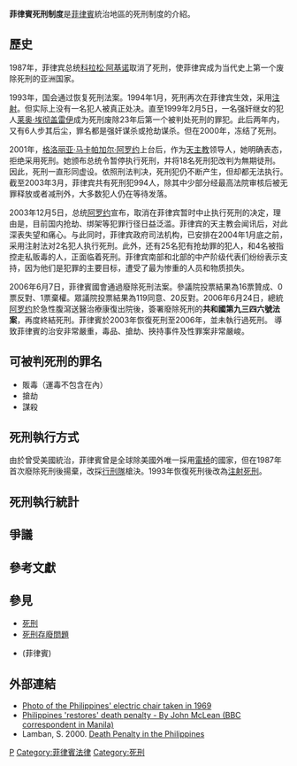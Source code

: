 {{死刑}}

'''菲律賓死刑制度'''是[[菲律賓|菲律賓]]統治地區的死刑制度的介紹。

==歷史==
1987年，菲律宾总统[[科拉松·阿基诺|科拉松·阿基诺]]取消了死刑，使菲律宾成为当代史上第一个废除死刑的亚洲国家。{{Fact|但仅一年后，由于菲律宾刑事犯罪率大幅上升，政治局势依旧，要求恢复死刑的运动开始愈演愈烈。|time=2014-09-06T06:54:38+00:00}}

1993年，国会通过恢复死刑法案。1994年1月，死刑再次在菲律宾生效，采用[[注射|注射]]。但实际上没有一名犯人被真正处决。直至1999年2月5日，一名强奸继女的犯人[[莱奥·埃彻盖雷伊|莱奥·埃彻盖雷伊]]成为死刑废除23年后第一个被判处死刑的罪犯。此后两年内，又有6人步其后尘，罪名都是强奸谋杀或抢劫谋杀。但在2000年，冻结了死刑。

2001年，[[格洛丽亚·马卡帕加尔·阿罗约|格洛丽亚·马卡帕加尔·阿罗约]]上台后，作为[[天主教|天主教]]领导人，她明确表态，拒绝采用死刑。她颁布总统令暂停执行死刑，并将18名死刑犯改判为無期徒刑。因此，死刑一直形同虚设。依照刑法判决，死刑犯仍不断产生，但却都无法执行。截至2003年3月，菲律宾共有死刑犯994人，除其中少部分经最高法院审核后被无罪释放或者减刑外，大多数犯人仍在等待发落。

2003年12月5日，总统[[阿罗约|阿罗约]]宣布，取消在菲律宾暂时中止执行死刑的决定，理由是，目前国内抢劫、绑架等犯罪行径日益泛滥。菲律宾的天主教会闻讯后，对此深表失望和痛心。与此同时，菲律宾政府司法机构，已安排在2004年1月底之前，采用注射法对2名犯人执行死刑。此外，还有25名犯有抢劫罪的犯人，和4名被指控走私贩毒的人，正面临着死刑。菲律宾南部和北部的中产阶级代表们纷纷表示支持，因为他们是犯罪的主要目标，遭受了最为惨重的人员和物质损失。

2006年6月7日，菲律賓國會通過廢除死刑法案。參議院投票結果為16票贊成、0票反對、1票棄權。眾議院投票結果為119同意、20反對。2006年6月24日，總統[[阿罗约|阿罗约]]於急性腹瀉送醫治療康復出院後，簽署廢除死刑的'''共和國第九三四六號法案'''，再度終結死刑。菲律賓於2003年恢復死刑至2006年，並未執行過死刑。
導致菲律賓的治安非常嚴重，毒品、搶劫、挾持事件及性罪案非常嚴峻。

==可被判死刑的罪名==
*販毒（運毒不包含在內）
*搶劫
*謀殺

==死刑執行方式==
由於曾受美國統治，菲律賓曾是全球除美國外唯一採用[[電椅|電椅]]的國家，但在1987年首次廢除死刑後揚棄，改採[[行刑隊|行刑隊]]槍決。1993年恢復死刑後改為[[注射死刑|注射死刑]]。

==死刑執行統計==

==爭議==

==參考文獻==
{{reflist}}

==參見==
*[[死刑|死刑]]
*[[死刑存廢問題|死刑存廢問題]]
*{{le|萬達俞央女子懲教所|Correctional Institution for Women (Mandaluyong)}}(菲律賓)

==外部連結==
* [http://billgann.smugmug.com/Travel/Philippines/7788532_HKdK8p/507111649_HhBEp Photo of the Philippines' electric chair taken in 1969] {{Wayback|url=http://billgann.smugmug.com/Travel/Philippines/7788532_HKdK8p/507111649_HhBEp |date=20131107063932 }}
*[http://news.bbc.co.uk/1/hi/programmes/from_our_own_correspondent/3337273.stm Philippines 'restores' death penalty - By John McLean (BBC correspondent in Manila)] {{Wayback|url=http://news.bbc.co.uk/1/hi/programmes/from_our_own_correspondent/3337273.stm |date=20040709161643 }} 
*Lamban, S. 2000. [https://archive.is/20010420220451/http://www.philsol.nl/A00a/Pahra-deathpenalty-mar00.htm  Death Penalty in the Philippines]

{{亞洲題目|死刑制度}}

[[Category:各國死刑制度|P]]
[[Category:菲律賓法律|Category:菲律賓法律]]
[[Category:死刑|Category:死刑]]